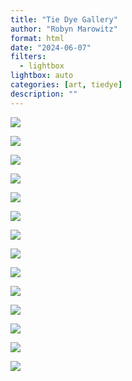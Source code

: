 ```yaml
---
title: "Tie Dye Gallery"
author: "Robyn Marowitz"
format: html
date: "2024-06-07"
filters:
  - lightbox
lightbox: auto
categories: [art, tiedye]
description: ""
---
```



![](pat.jpeg){group="my-gallery"}

![](xdesign.jpeg){group="my-gallery"}

![](daddy.jpg){group="my-gallery"}

![](glass_animals.jpg){group="my-gallery"}

![](daft_punk.jpg){group="my-gallery"}

![](corn.jpg){group="my-gallery"}

![](heidi.jpeg){group="my-gallery"}

![](heidi_drew.JPG){group="my-gallery"}

![](ali_nikki.JPG){group="my-gallery"}

![](osuTOP.jpeg){group="my-gallery"}

![](david.jpeg){group="my-gallery"}

![](sonya.jpeg){group="my-gallery"}

![](jimbo.jpeg){group="my-gallery"}

![](mrpatterson.jpeg){group="my-gallery"}
